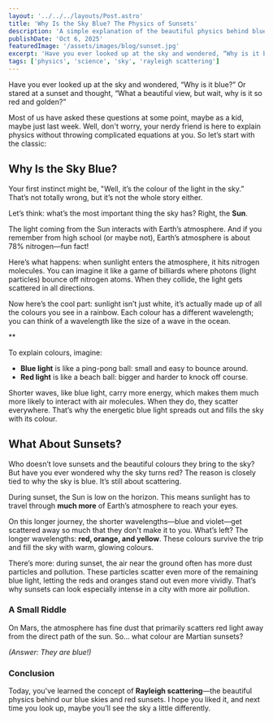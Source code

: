 ```yaml
---
layout: '../../../layouts/Post.astro'
title: 'Why Is the Sky Blue? The Physics of Sunsets'
description: 'A simple explanation of the beautiful physics behind blue skies and red sunsets, without the complicated equations.'
publishDate: 'Oct 6, 2025'
featuredImage: '/assets/images/blog/sunset.jpg'
excerpt: 'Have you ever looked up at the sky and wondered, “Why is it blue?” Or stared at a sunset and thought, “Why is it so red?” Here’s the simple physics behind one of nature’s most beautiful phenomena.'
tags: ['physics', 'science', 'sky', 'rayleigh scattering']
---
```


Have you ever looked up at the sky and wondered, “Why is it blue?” Or stared at a sunset and thought, “What a beautiful view, but wait, why is it so red and golden?”

Most of us have asked these questions at some point, maybe as a kid, maybe just last week. Well, don't worry, your nerdy friend is here to explain physics without throwing complicated equations at you. So let’s start with the classic:

## Why Is the Sky Blue?

Your first instinct might be, "Well, it’s the colour of the light in the sky.” That’s not totally wrong, but it’s not the whole story either.

Let’s think: what’s the most important thing the sky has? Right, the **Sun**.

The light coming from the Sun interacts with Earth’s atmosphere. And if you remember from high school (or maybe not), Earth’s atmosphere is about 78% nitrogen—fun fact!

Here’s what happens: when sunlight enters the atmosphere, it hits nitrogen molecules. You can imagine it like a game of billiards where photons (light particles) bounce off nitrogen atoms. When they collide, the light gets scattered in all directions.

Now here’s the cool part: sunlight isn’t just white, it’s actually made up of all the colours you see in a rainbow. Each colour has a different wavelength; you can think of a wavelength like the size of a wave in the ocean.

**

To explain colours, imagine:
- **Blue light** is like a ping-pong ball: small and easy to bounce around.
- **Red light** is like a beach ball: bigger and harder to knock off course.

Shorter waves, like blue light, carry more energy, which makes them much more likely to interact with air molecules. When they do, they scatter everywhere. That’s why the energetic blue light spreads out and fills the sky with its colour.

## What About Sunsets?

Who doesn’t love sunsets and the beautiful colours they bring to the sky? But have you ever wondered why the sky turns red? The reason is closely tied to why the sky is blue. It’s still about scattering.

During sunset, the Sun is low on the horizon. This means sunlight has to travel through **much more** of Earth’s atmosphere to reach your eyes.

On this longer journey, the shorter wavelengths—blue and violet—get scattered away so much that they don't make it to you. What’s left? The longer wavelengths: **red, orange, and yellow**. These colours survive the trip and fill the sky with warm, glowing colours.

There’s more: during sunset, the air near the ground often has more dust particles and pollution. These particles scatter even more of the remaining blue light, letting the reds and oranges stand out even more vividly. That’s why sunsets can look especially intense in a city with more air pollution.

### A Small Riddle

On Mars, the atmosphere has fine dust that primarily scatters red light away from the direct path of the sun. So… what colour are Martian sunsets?

*(Answer: They are blue!)*

### Conclusion

Today, you've learned the concept of **Rayleigh scattering**—the beautiful physics behind our blue skies and red sunsets. I hope you liked it, and next time you look up, maybe you’ll see the sky a little differently.
